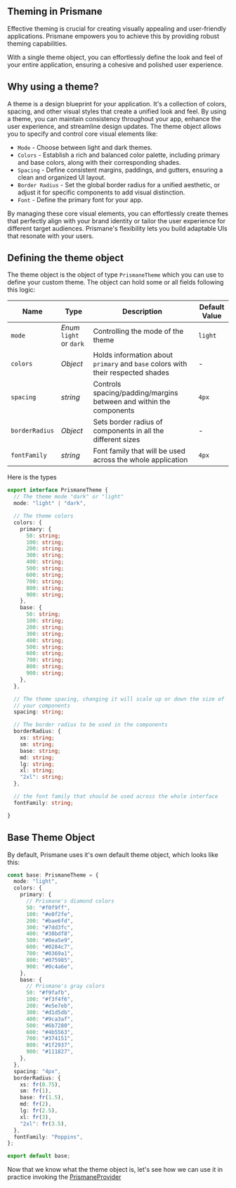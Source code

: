 ## Theming in Prismane

Effective theming is crucial for creating visually appealing and user-friendly applications. Prismane empowers you to achieve this by providing robust theming capabilities.

With a single theme object, you can effortlessly define the look and feel of your entire application, ensuring a cohesive and polished user experience.

## Why using a theme?

A theme is a design blueprint for your application. It's a collection of colors, spacing, and other visual styles that create a unified look and feel. By using a theme, you can maintain consistency throughout your app, enhance the user experience, and streamline design updates.
The theme object allows you to specify and control core visual elements like:

- `Mode` - Choose between light and dark themes.
- `Colors` - Establish a rich and balanced color palette, including primary and base colors, along with
their corresponding shades.
- `Spacing` - Define consistent margins, paddings, and gutters, ensuring a clean and organized UI layout.
- `Border Radius` - Set the global border radius for a unified aesthetic, or adjust it for specific components to add
visual distinction.
- `Font` - Define the primary font for your app.

By managing these core visual elements, you can effortlessly create themes that perfectly align with your brand identity or tailor the user experience for different target audiences.
Prismane's flexibility lets you build adaptable UIs that resonate with your users.

## Defining the theme object

The theme object is the object of type `PrismaneTheme` which you can use to define your custom theme.
The object can hold some or all fields following this logic:


| Name        | Type                  | Description                       | Default Value |
| ----------- | --------------------- | --------------------------------- | ------------- |
| `mode`      | _Enum_ `light` or `dark`     | Controlling the mode of the theme | `light`       |
| `colors`    | _Object_                 | Holds information about `primary` and `base` colors with their respected shades                 | -             |
| `spacing` | _string_ | Controls spacing/padding/margins between and within the components          |  `4px`            |
| `borderRadius` | _Object_ | Sets border radius of components in all the different sizes          | -          |
| `fontFamily` | _string_ | Font family that will be used across the whole application          |  `4px`            |


Here is the types
```ts
export interface PrismaneTheme {
  // The theme mode "dark" or "light"
  mode: "light" | "dark",

  // The theme colors
  colors: {
    primary: {
      50: string;
      100: string;
      200: string;
      300: string;
      400: string;
      500: string;
      600: string;
      700: string;
      800: string;
      900: string;
    },
    base: {
      50: string;
      100: string;
      200: string;
      300: string;
      400: string;
      500: string;
      600: string;
      700: string;
      800: string;
      900: string;
    },
  },

  // The theme spacing, changing it will scale up or down the size of
  // your components
  spacing: string;

  // The border radius to be used in the components
  borderRadius: {
    xs: string;
    sm: string;
    base: string;
    md: string;
    lg: string;
    xl: string;
    "2xl": string;
  },

  // the font family that should be used across the whole interface
  fontFamily: string;

}
```

## Base Theme Object

By default, Prismane uses it's own default theme object, which looks like this:

```ts
const base: PrismaneTheme = {
  mode: "light",
  colors: {
    primary: {
      // Prismane's diamond colors
      50: "#f0f9ff",
      100: "#e0f2fe",
      200: "#bae6fd",
      300: "#7dd3fc",
      400: "#38bdf8",
      500: "#0ea5e9",
      600: "#0284c7",
      700: "#0369a1",
      800: "#075985",
      900: "#0c4a6e",
    },
    base: {
      // Prismane's gray colors
      50: "#f9fafb",
      100: "#f3f4f6",
      200: "#e5e7eb",
      300: "#d1d5db",
      400: "#9ca3af",
      500: "#6b7280",
      600: "#4b5563",
      700: "#374151",
      800: "#1f2937",
      900: "#111827",
    },
  },
  spacing: "4px",
  borderRadius: {
    xs: fr(0.75),
    sm: fr(1),
    base: fr(1.5),
    md: fr(2),
    lg: fr(2.5),
    xl: fr(3),
    "2xl": fr(3.5),
  },
  fontFamily: "Poppins",
};

export default base;
```

Now that we know what the theme object is, let's see how we can use it in practice invoking the
[PrismaneProvider](/docs/theming/prismane-provider)